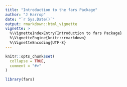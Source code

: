 ```yaml
---
title: "Introduction to the fars Package"
author: "J Harrop"
date: "`r Sys.Date()`"
output: rmarkdown::html_vignette
vignette: >
  %\VignetteIndexEntry{Introduction to fars Package}
  %\VignetteEngine{knitr::rmarkdown}
  %\VignetteEncoding{UTF-8}
---
```


```r
knitr::opts_chunk$set(
  collapse = TRUE,
  comment = "#>"
)
```

```r
library(fars)
```
